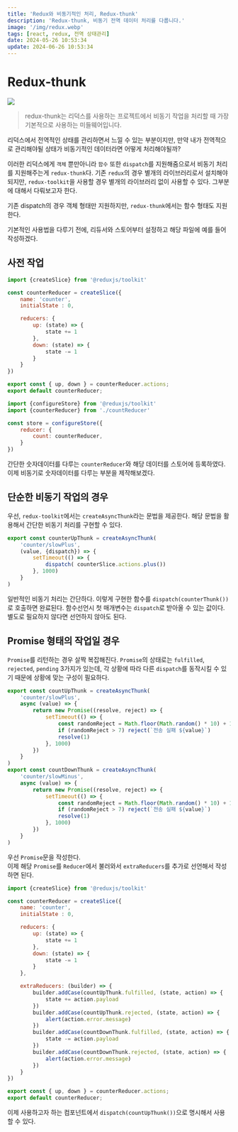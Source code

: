 ```yaml
---
title: 'Redux와 비동기적인 처리, Redux-thunk'
description: 'Redux-thunk, 비동기 전역 데이터 처리를 다룹니다.'
image: '/img/redux.webp'
tags: [react, redux, 전역 상태관리]
date: 2024-05-26 10:53:34
update: 2024-06-26 10:53:34
---
```




# Redux-thunk

![](/img/2024-05-29-12-38-37.webp)

> redux-thunk는 리덕스를 사용하는 프로젝트에서 비동기 작업을 처리할 때 가장 기본적으로 사용하는 미들웨어입니다.

리덕스에서 전역적인 상태를 관리하면서 느낄 수 있는 부분이지만, 만약 내가 전역적으로 
관리해야될 상태가 비동기적인 데이터라면 어떻게 처리해야될까? 

이러한 리덕스에게 `객체` 뿐만아니라 `함수` 또한 `dispatch`를 지원해줌으로서 비동기 처리를 
지원해주는게 `redux-thunk`다. 기존 `redux`의 경우 별개의 라이브러리로서 설치해야되지만, 
`redux-toolkit`을 사용할 경우 별개의 라이브러리 없이 사용할 수 있다. 그부분에 대해서 다뤄보고자 한다. 

<Callout type='info'>기존 dispatch의 경우 객체 형태만 지원하지만, `redux-thunk`에서는 함수 형태도 지원한다.</Callout>

기본적인 사용법을 다루기 전에, 리듀서와 스토어부터 설정하고 해당 파일에 예를 들어 작성하겠다.

## 사전 작업

```js filename="store/countReducer.js"
import {createSlice} from '@reduxjs/toolkit'

const counterReducer = createSlice({
    name: 'counter',
    initialState : 0,

    reducers: {
        up: (state) => {
            state += 1
        },
        down: (state) => {
            state -= 1
        } 
    }
})

export const { up, down } = counterReducer.actions;
export default counterReducer;
```

```js filename="store/index.js"
import {configureStore} from '@reduxjs/toolkit'
import {counterReducer} from './countReducer'

const store = configureStore({
    reducer: {
        count: counterReducer,
    }
})
```

간단한 숫자데이터를 다루는 `counterReducer`와 해당 데이터를 스토어에 등록하였다. 
이제 비동기로 숫자데이터를 다루는 부분을 제작해보겠다.


## 단순한 비동기 작업의 경우

우선, `redux-toolkit`에서는 `createAsyncThunk`라는 문법을 제공한다. 
해당 문법을 활용해서 간단한 비동기 처리를 구현할 수 있다. 


```js filename="store/countReducer.js"
export const counterUpThunk = createAsyncThunk(
    'counter/slowPlus',
    (value, {dispatch}) => {
        setTimeout(() => {
            dispatch( counterSlice.actions.plus())
        }, 1000)
    } 
)
```

일반적인 비동기 처리는 간단하다. 이렇게 구현한 함수를 `dispatch(counterThunk())`로 호출하면 완료된다. 
함수선언시 첫 매개변수는 `dispatch`로 받아올 수 있는 값이다. 
별도로 필요하지 않다면 선언하지 않아도 된다.

## Promise 형태의 작업일 경우

`Promise`를 리턴하는 경우 살짝 복잡해진다.  `Promise`의 상태로는 `fulfilled`, `rejected`, `pending` 3가지가 있는데, 
각 상황에 따라 다른 `dispatch`를 동작시킬 수 있기 때문에 상황에 맞는 구성이 필요하다.


```js filename="store/countReducer.js"
export const countUpThunk = createAsyncThunk(
    'counter/slowPlus',
    async (value) => {
        return new Promise((resolve, reject) => {
            setTimeout(() => {
                const randomReject = Math.floor(Math.random() * 10) + 1
                if (randomReject > 7) reject(`전송 실패 ${value}`)
                resolve(1)
            }, 1000)
        })
    }
)
export const countDownThunk = createAsyncThunk(
    'counter/slowMinus',
    async (value) => {
        return new Promise((resolve, reject) => {
            setTimeout(() => {
                const randomReject = Math.floor(Math.random() * 10) + 1
                if (randomReject > 7) reject(`전송 실패 ${value}`)
                resolve(1)
            }, 1000)
        })
    }
)
```

우선 `Promise`문을 작성한다.  
이제 해당 `Promise`를 `Reducer`에서 불러와서 `extraReducers`를 추가로 선언해서 작성하면 된다.

```js filename="store/countReducer.js"
import {createSlice} from '@reduxjs/toolkit'

const counterReducer = createSlice({
    name: 'counter',
    initialState : 0,

    reducers: {
        up: (state) => {
            state += 1
        },
        down: (state) => {
            state -= 1
        } 
    },

    extraReducers: (builder) => {
        builder.addCase(countUpThunk.fulfilled, (state, action) => {
            state += action.payload
        })
        builder.addCase(countUpThunk.rejected, (state, action) => {
            alert(action.error.message)
        })
        builder.addCase(countDownThunk.fulfilled, (state, action) => {
            state -= action.payload
        })
        builder.addCase(countDownThunk.rejected, (state, action) => {
            alert(action.error.message)
        })
    }
})

export const { up, down } = counterReducer.actions;
export default counterReducer;
```

이제 사용하고자 하는 컴포넌트에서 `dispatch(countUpThunk())`으로 명시해서 사용할 수 있다. 
